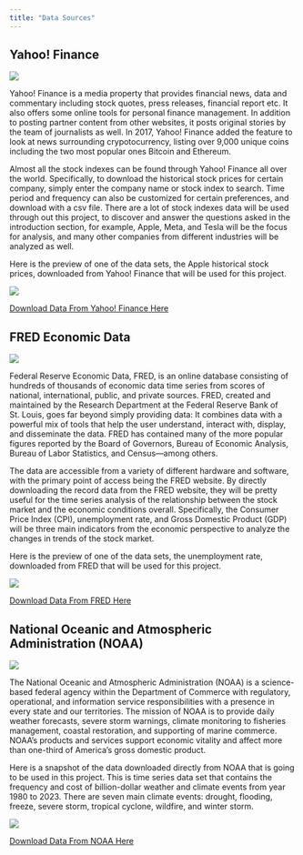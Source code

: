 ```yaml
---
title: "Data Sources"
---
```


## Yahoo! Finance

![](ds01.png)

Yahoo! Finance is a media property that provides financial news, data and commentary including stock quotes, press releases, financial report etc. It also offers some online tools for personal finance management. In addition to posting partner content from other websites, it posts original stories by the team of journalists as well. In 2017, Yahoo! Finance added the feature to look at news surrounding crypotocurrency, listing over 9,000 unique coins including the two most popular ones Bitcoin and Ethereum.

Almost all the stock indexes can be found through Yahoo! Finance all over the world. Specifically, to download the historical stock prices for certain company, simply enter the company name or stock index to search. Time period and frequency can also be customized for certain preferences, and download with a csv file. There are a lot of stock indexes data will be used through out this project, to discover and answer the questions asked in the introduction section, for example, Apple, Meta, and Tesla will be the focus for analysis, and many other companies from different industries will be analyzed as well.

Here is the preview of one of the data sets, the Apple historical stock prices, downloaded from Yahoo! Finance that will be used for this project.

![](ds03.jpeg)

[Download Data From Yahoo! Finance Here](https://finance.yahoo.com/quote/TSLA/history?period1=1338508800&period2=1675209600&interval=1mo&filter=history&frequency=1mo&includeAdjustedClose=true)

## FRED Economic Data

![](ds02.jpeg)

Federal Reserve Economic Data, FRED, is an online database consisting of hundreds of thousands of economic data time series from scores of national, international, public, and private sources. FRED, created and maintained by the Research Department at the Federal Reserve Bank of St. Louis, goes far beyond simply providing data: It combines data with a powerful mix of tools that help the user understand, interact with, display, and disseminate the data. FRED has contained many of the more popular figures reported by the Board of Governors, Bureau of Economic Analysis, Bureau of Labor Statistics, and Census---among others.

The data are accessible from a variety of different hardware and software, with the primary point of access being the FRED website. By directly downloading the record data from the FRED website, they will be pretty useful for the time series analysis of the relationship between the stock market and the economic conditions overall. Specifically, the Consumer Price Index (CPI), unemployment rate, and Gross Domestic Product (GDP) will be three main indicators from the economic perspective to analyze the changes in trends of the stock market.

Here is the preview of one of the data sets, the unemployment rate, downloaded from FRED that will be used for this project.

![](ds04.jpeg)

[Download Data From FRED Here](https://fred.stlouisfed.org/)

## National Oceanic and Atmospheric Administration (NOAA)

![](ds07.jpeg)

The National Oceanic and Atmospheric Administration (NOAA) is a science-based federal agency within the Department of Commerce with regulatory, operational, and information service responsibilities with a presence in every state and our territories. The mission of NOAA is to provide daily weather forecasts, severe storm warnings, climate monitoring to fisheries management, coastal restoration, and supporting of marine commerce. NOAA's products and services support economic vitality and affect more than one-third of America's gross domestic product.

Here is a snapshot of the data downloaded directly from NOAA that is going to be used in this project. This is time series data set that contains the frequency and cost of billion-dollar weather and climate events from year 1980 to 2023. There are seven main climate events: drought, flooding, freeze, severe storm, tropical cyclone, wildfire, and winter storm.

![](ds06.jpeg)

[Download Data From NOAA Here](https://www.ncei.noaa.gov/access/billions/time-series)
